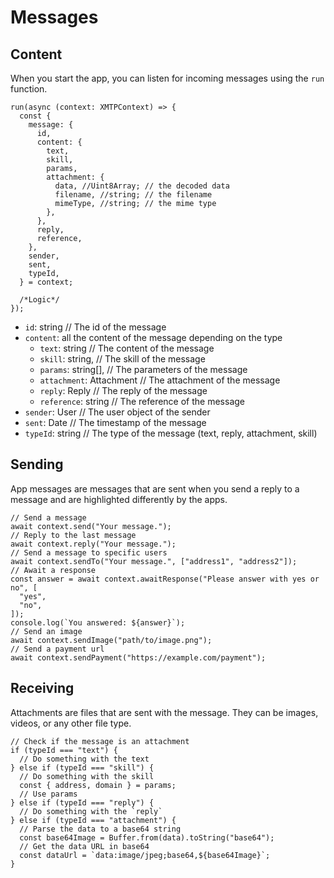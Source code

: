 # Messages

## Content

When you start the app, you can listen for incoming messages using the `run` function.

```tsx [src/index.ts]
run(async (context: XMTPContext) => {
  const {
    message: {
      id,
      content: {
        text,
        skill,
        params,
        attachment: {
          data, //Uint8Array; // the decoded data
          filename, //string; // the filename
          mimeType, //string; // the mime type
        },
      },
      reply,
      reference,
    },
    sender,
    sent,
    typeId,
  } = context;

  /*Logic*/
});
```

- `id`: string // The id of the message
- `content`: all the content of the message depending on the type
  - `text`: string // The content of the message
  - `skill`: string, // The skill of the message
  - `params`: string[], // The parameters of the message
  - `attachment`: Attachment // The attachment of the message
  - `reply`: Reply // The reply of the message
  - `reference`: string // The reference of the message
- `sender`: User // The user object of the sender
- `sent`: Date // The timestamp of the message
- `typeId`: string // The type of the message (text, reply, attachment, skill)

## Sending

App messages are messages that are sent when you send a reply to a message and are highlighted differently by the apps.

```tsx
// Send a message
await context.send("Your message.");
// Reply to the last message
await context.reply("Your message.");
// Send a message to specific users
await context.sendTo("Your message.", ["address1", "address2"]);
// Await a response
const answer = await context.awaitResponse("Please answer with yes or no", [
  "yes",
  "no",
]);
console.log(`You answered: ${answer}`);
// Send an image
await context.sendImage("path/to/image.png");
// Send a payment url
await context.sendPayment("https://example.com/payment");
```

## Receiving

Attachments are files that are sent with the message. They can be images, videos, or any other file type.

```tsx
// Check if the message is an attachment
if (typeId === "text") {
  // Do something with the text
} else if (typeId === "skill") {
  // Do something with the skill
  const { address, domain } = params;
  // Use params
} else if (typeId === "reply") {
  // Do something with the `reply`
} else if (typeId === "attachment") {
  // Parse the data to a base64 string
  const base64Image = Buffer.from(data).toString("base64");
  // Get the data URL in base64
  const dataUrl = `data:image/jpeg;base64,${base64Image}`;
}
```
